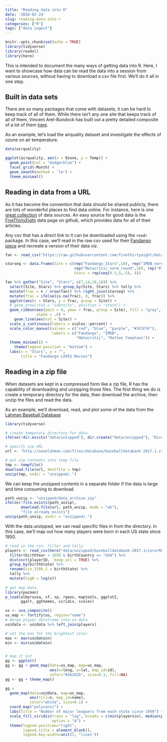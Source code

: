 ```yaml
---
title: "Reading data into R"
date: '2018-02-24'
slug: reading-data-into-r
categories: ["R"]
tags: ["data ingest"]
---
```


```r
knitr::opts_chunk$set(echo = TRUE)
library(tidyverse)
library(readxl)
library(here)
```

This is intended to document the many ways of getting data into R. Here, I want to showcase how data can be read the data into a session from various sources, without having to download a csv file first. We'll do it all in one step. 

## Built in data sets 

There are so many packages that come with datasets, it can be hard to keep track of all of them. While there isn't any one site that keeps track of all of them, Vincent Arel-Bundock has built out a pretty detailed composite of a lot of them [here](https://vincentarelbundock.github.io/Rdatasets/datasets.html). 

As an example, let's load the airquality dataset and investigate the effects of ozone on air temperature. 

```r
data(airquality) 

ggplot(airquality, aes(x = Ozone, y = Temp)) + 
  geom_point(col = "dodgerblue") + 
  facet_grid(~Month) + 
  geom_smooth(method = 'lm') + 
  theme_minimal()
```

## Reading in data from a URL

As it has become the convention that data should be shared publicly, there are lots of wonderful places to find data online. For instance, here is one [great collection](https://github.com/caesar0301/awesome-public-datasets) of data sources. An easy source for good data is the [FiveThirtyEight](https://github.com/fivethirtyeight/data) data page on github, which provides data for all of their articles. 

Any csv that has a direct link to it can be downloaded using the ```readr``` package. In this case, we'll read in the raw csv used for their [Fandango piece](https://fivethirtyeight.com/features/fandango-movies-ratings/) and recreate a version of their data viz. 

```r
fan <- read_csv("https://raw.githubusercontent.com/fivethirtyeight/data/master/fandango/fandango_score_comparison.csv")

starseq <- data.frame(Site = c(rep("Fandango_Stars",10), rep("IMDB_norm_round",10),
                               rep("Metacritic_norm_round",10), rep("RT_norm_round", 10)),
                               Stars = rep(seq(0.5,5,.5), 4))

fan %>% gather("Site", "Stars", c(7,14,16,18)) %>%
  select(Site, Stars) %>% group_by(Site, Stars) %>% tally %>% 
  mutate(frac = n / nrow(fan)) %>% right_join(starseq) %>%
  mutate(frac = ifelse(is.na(frac), 0, frac)) %>%
  ggplot(aes(x = Stars, y = frac, group = Site)) + 
  # geom_area(stat = "identity", position = "stack") + 
  geom_ribbon(aes(ymin = 0, ymax = frac, group = Site), fill = "gray",
              alpha = .6) + 
    geom_line(aes(col = Site)) + 
  scale_y_continuous(labels = scales::percent) +
  scale_color_manual(values = c("red", "blue", "purple", "#3F3F3F"),
                     labels = c("Fandango", "IMDB", 
                                "Metacritic", "Rotten Tomatoes")) + 
  theme_minimal() + 
    theme(legend.position = "bottom") + 
  labs(x = "Stars", y = "", 
       title = "Fandango LOVES Movies")
```

## Reading in a zip file

When datasets are kept in a compressed form like a zip file, R has the capability of downloading and unzipping those files. The first thing we do is create a temporary directory for the data, then download the archive, then unzip the files and read the data. 

As an example, we'll download, read, and plot some of the data from the [Lahman Baseball Database](http://www.seanlahman.com/baseball-archive/statistics/)

```r
library(tidyverse)

# create temporary directory for data
ifelse(!dir.exists("data/unzipped"), dir.create("data/unzipped"), "Directory already exists...")

# specify zip URL 
url <- "http://seanlahman.com/files/database/baseballdatabank-2017.1.zip"

# put zip contents into temp file
tmp <- tempfile()
download.file(url, destfile = tmp)
unzip(tmp, exdir = "unzipped/.")
```

We can keep the unzipped contents in a separate folder if the data is large and time consuming to download. 

```r
path_unzip <- "unzipped/data_archive.zip"
ifelse(!file.exists(path_unzip), 
       download.file(url, path_unzip, mode = "wb"),
       "file already exists")
unzip(path_unzip, exdir = "unzipped/.")
```

With the data unzipped, we can read specific files in from the directory. In this case, we'll map out how many players were born in each US state since 1950. 

```r
# read in the csv, filter and tally
players <- read_csv(here("data/unzipped/baseballdatabank-2017.1/core/Master.csv")) %>%
  filter(birthYear > 1950 & birthCountry == "USA") %>%
  distinct(playerID, .keep_all = TRUE) %>%
  group_by(birthState) %>% 
  rename(iso_3166_2 = birthState) %>%
  tally %>%
  mutate(logN = log(n))
    
# get map data 
library(pacman)
p_load(albersusa, sf, sp, rgeos, maptools, ggplot2, 
       ggalt, ggthemes, viridis, scales)

us <- usa_composite()
us_map <- fortify(us, region="name")
# merge player dataframe into us data
us@data <- us@data %>% left_join(players)

# set the max for the brightest color
max <- max(us@data$n)
min <- min(us@data$n)


# map it out 
gg <- ggplot()
gg <- gg + geom_map(data=us_map, map=us_map,
                    aes(x=long, y=lat, map_id=id),
                    color="#2b2b2b", size=0.1, fill=NA)
gg <- gg + theme_map()

gg + 
  geom_map(data=us@data, map=us_map,
           aes(fill=n, map_id=name),
           color="white", size=0.1) +
  coord_map("polyconic") +
  labs(title = "Number of major leaguers from each state since 1950") + 
  scale_fill_viridis(trans = "log", breaks = c(min(players$n), median(players$n), max(players$n)),
                     option = "A") +
  theme(legend.position="right", 
        legend.title = element_blank(),
        legend.key.width=unit(1, "lines"))
```



